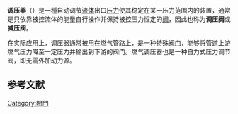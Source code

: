 {{expand|time=2014-09-11T12:39:12+00:00}}
{{unreferenced|time=2014-09-11T12:39:12+00:00}}
'''调压器'''（{{lang-en|'''Pressure regulator'''}}）是一種自动调节[[流体|流体]]出口[[压力|压力]]使其稳定在某一压力范围内的装置，通常是只依靠被控流体的能量自行操作并保持被控压力恒定的[[阀|阀]]，因此也称为'''调压阀'''或'''减压阀'''。

在实际应用上，调压器通常被用在燃气管路上，是一种特殊[[阀门|阀门]]，能够将管道上游燃气压力降至一定压力并输出到下游的阀门。燃气调压器也是一种自力式压力调节阀，即无需外加动力源。

==参考文献==
{{reflist}}

[[Category:閥門|Category:閥門]]